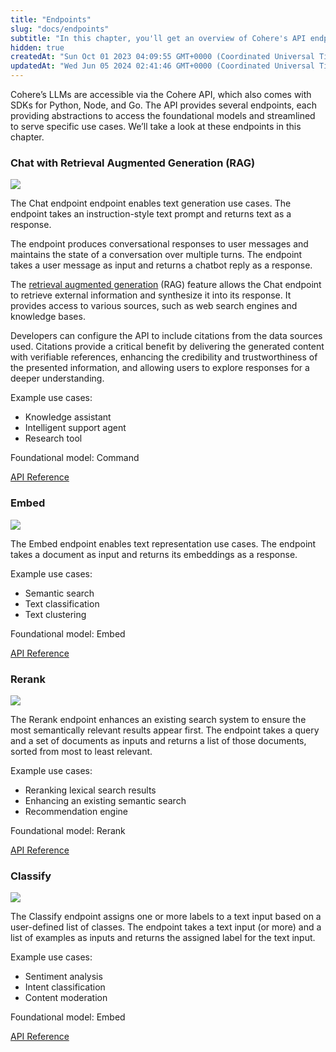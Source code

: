 ```yaml
---
title: "Endpoints"
slug: "docs/endpoints"
subtitle: "In this chapter, you'll get an overview of Cohere's API endpoints."
hidden: true
createdAt: "Sun Oct 01 2023 04:09:55 GMT+0000 (Coordinated Universal Time)"
updatedAt: "Wed Jun 05 2024 02:41:46 GMT+0000 (Coordinated Universal Time)"
---
```

Cohere’s LLMs are accessible via the Cohere API, which also comes with SDKs for Python, Node, and Go. The API provides several endpoints, each providing abstractions to access the foundational models and streamlined to serve specific use cases. We’ll take a look at these endpoints in this chapter.

### Chat with Retrieval Augmented Generation (RAG)

<img src='../../../assets/images/e52d5ea-chat-with-rag.png' />


The Chat endpoint endpoint enables text generation use cases. The endpoint takes an instruction-style text prompt and returns text as a response.

The endpoint produces conversational responses to user messages and maintains the state of a conversation over multiple turns. The endpoint takes a user message as input and returns a chatbot reply as a response.

The [retrieval augmented generation](/docs/retrieval-augmented-generation-rag) (RAG) feature allows the Chat endpoint to retrieve external information and synthesize it into its response. It provides access to various sources, such as web search engines and knowledge bases.

Developers can configure the API to include citations from the data sources used. Citations provide a critical benefit by delivering the generated content with verifiable references, enhancing the credibility and trustworthiness of the presented information, and allowing users to explore responses for a deeper understanding.

Example use cases:

- Knowledge assistant
- Intelligent support agent
- Research tool

Foundational model: Command

[API Reference](/reference/chat)

### Embed

<img src='../../../assets/images/606c9b5-embed.png' />


The Embed endpoint enables text representation use cases. The endpoint takes a document as input and returns its embeddings as a response.

Example use cases:

- Semantic search
- Text classification
- Text clustering

Foundational model: Embed

[API Reference](/reference/embed)

### Rerank

<img src='../../../assets/images/6f068b2-rerank.png' />


The Rerank endpoint enhances an existing search system to ensure the most semantically relevant results appear first. The endpoint takes a query and a set of documents as inputs and returns a list of those documents, sorted from most to least relevant.

Example use cases:

- Reranking lexical search results
- Enhancing an existing semantic search
- Recommendation engine

Foundational model: Rerank

[API Reference](/reference/rerank-1)

### Classify

<img src='../../../assets/images/1fb53bd-classify.png' />


The Classify endpoint assigns one or more labels to a text input based on a user-defined list of classes. The endpoint takes a text input (or more) and a list of examples as inputs and returns the assigned label for the text input.

Example use cases:

- Sentiment analysis
- Intent classification
- Content moderation

Foundational model: Embed

[API Reference](/reference/classify)
